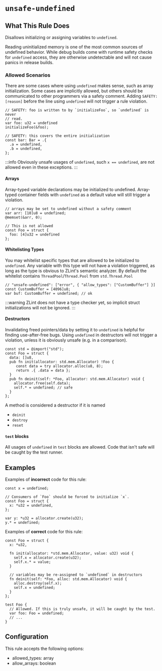 # `unsafe-undefined`

<RuleBanner category="restriction" default="warning" />

## What This Rule Does

Disallows initializing or assigning variables to `undefined`.

Reading uninitialized memory is one of the most common sources of undefined
behavior. While debug builds come with runtime safety checks for `undefined`
access, they are otherwise undetectable and will not cause panics in release
builds.

### Allowed Scenarios

There are some cases where using `undefined` makes sense, such as array
initialization. Some cases are implicitly allowed, but others should be
communicated to other programmers via a safety comment. Adding `SAFETY:
[reason]` before the line using `undefined` will not trigger a rule
violation.

```zig
// SAFETY: foo is written to by `initializeFoo`, so `undefined` is never
// read.
var foo: u32 = undefined
initializeFoo(&foo);

// SAFETY: this covers the entire initialization
const bar: Bar = .{
  .a = undefined,
  .b = undefined,
};
```

:::info
Obviously unsafe usages of `undefined`, such `x == undefined`, are not
allowed even in these exceptions.
:::

#### Arrays

Array-typed variable declarations may be initialized to undefined.
Array-typed container fields with `undefined` as a default value will still
trigger a violation.

```zig
// arrays may be set to undefined without a safety comment
var arr: [10]u8 = undefined;
@memset(&arr, 0);

// This is not allowed
const Foo = struct {
  foo: [4]u32 = undefined
};
```

#### Whitelisting Types

You may whitelist specific types that are allowed to be initialized to `undefined`.
Any variable with this type will not have a violation triggered, as long as
the type is obvious to ZLint's semantic analyzer. By default the whitelist
contains `ThreadPool`/`Thread.Pool` from `std.Thread.Pool`

```zig
// "unsafe-undefined": ["error", { "allow_types": ["CustomBuffer"] }]
const CustomBuffer = [4096]u8;
var buf: CustomBuffer = undefined; // ok
```

:::warning
ZLint does not have a type checker yet, so implicit struct initializations
will not be ignored.
:::

#### Destructors

Invalidating freed pointers/data by setting it to `undefined` is helpful for
finding use-after-free bugs. Using `undefined` in destructors will not trigger
a violation, unless it is obviously unsafe (e.g. in a comparison).

```zig
const std = @import("std");
const Foo = struct {
  data: []u8,
  pub fn init(allocator: std.mem.Allocator) !Foo {
     const data = try allocator.alloc(u8, 8);
     return .{ .data = data };
  }
  pub fn deinit(self: *Foo, allocator: std.mem.Allocator) void {
    allocator.free(self.data);
    self.* = undefined; // safe
  }
};
```

A method is considered a destructor if it is named

- `deinit`
- `destroy`
- `reset`

#### `test` blocks

All usages of `undefined` in `test` blocks are allowed. Code that isn't safe
will be caught by the test runner.

## Examples

Examples of **incorrect** code for this rule:

```zig
const x = undefined;

// Consumers of `Foo` should be forced to initialize `x`.
const Foo = struct {
  x: *u32 = undefined,
};

var y: *u32 = allocator.create(u32);
y.* = undefined;
```

Examples of **correct** code for this rule:

```zig
const Foo = struct {
  x: *u32,

  fn init(allocator: *std.mem.Allocator, value: u32) void {
    self.x = allocator.create(u32);
    self.x.* = value;
  }

  // variables may be re-assigned to `undefined` in destructors
  fn deinit(self: *Foo, alloc: std.mem.Allocator) void {
    alloc.destroy(self.x);
    self.x = undefined;
  }
};

test Foo {
  // Allowed. If this is truly unsafe, it will be caught by the test.
  var foo: Foo = undefined;
  // ...
}
```

## Configuration

This rule accepts the following options:

- allowed_types: array
- allow_arrays: boolean
